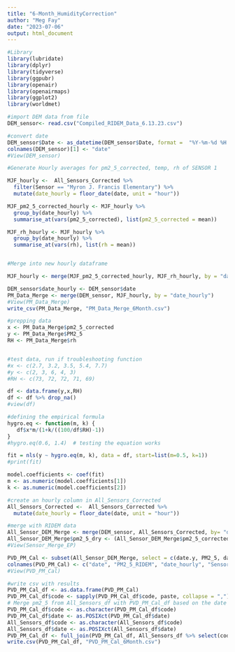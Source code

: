 ```yaml
---
title: "6-Month_HumidityCorrection"
author: "Meg Fay"
date: "2023-07-06"
output: html_document
---
```

```r
#Library
library(lubridate)  
library(dplyr)
library(tidyverse)
library(ggpubr)
library(openair)
library(openairmaps)
library(ggplot2)
library(worldmet)
```

```r
#import DEM data from file
DEM_sensor<- read.csv("Compiled_RIDEM_Data_6.13.23.csv")

#convert date
DEM_sensor$Date <- as_datetime(DEM_sensor$Date, format =  "%Y-%m-%d %H:%M:%S")
colnames(DEM_sensor)[1] <- "date"
#View(DEM_sensor)
```

```r
#Generate Hourly averages for pm2_5_corrected, temp, rh of SENSOR 1

MJF_hourly <-  All_Sensors_Corrected %>%
  filter(Sensor == "Myron J. Francis Elementary") %>%
  mutate(date_hourly = floor_date(date, unit = "hour"))

MJF_pm2_5_corrected_hourly <- MJF_hourly %>%
  group_by(date_hourly) %>%
  summarise_at(vars(pm2_5_corrected), list(pm2_5_corrected = mean))

MJF_rh_hourly <- MJF_hourly %>%
  group_by(date_hourly) %>%
  summarise_at(vars(rh), list(rh = mean))


#Merge into new hourly dataframe

MJF_hourly <- merge(MJF_pm2_5_corrected_hourly, MJF_rh_hourly, by = "date_hourly")

```

```r
DEM_sensor$date_hourly <- DEM_sensor$date
PM_Data_Merge <- merge(DEM_sensor, MJF_hourly, by = "date_hourly")
#View(PM_Data_Merge)
write_csv(PM_Data_Merge, "PM_Data_Merge_6Month.csv")
```

```r

#prepping data
x <- PM_Data_Merge$pm2_5_corrected
y <- PM_Data_Merge$PM2_5
RH <- PM_Data_Merge$rh 


#test data, run if troubleshooting function
#x <- c(2.7, 3.2, 3.5, 5.4, 7.7)
#y <- c(2, 3, 6, 4, 3)
#RH <- c(73, 72, 72, 71, 69)

df <- data.frame(y,x,RH)
df <- df %>% drop_na()
#view(df)

#defining the empirical formula
hygro.eq <- function(m, k) {
   df$x*m/(1+k/((100/df$RH)-1))
}
#hygro.eq(0.6, 1.4)  # testing the equation works

fit = nls(y ~ hygro.eq(m, k), data = df, start=list(m=0.5, k=1))
#print(fit)

model.coefficients <- coef(fit)
m <- as.numeric(model.coefficients[1])
k <- as.numeric(model.coefficients[2])
```

```r

#create an hourly column in All_Sensors_Corrected
All_Sensors_Corrected <-  All_Sensors_Corrected %>%
  mutate(date_hourly = floor_date(date, unit = "hour"))

#merge with RIDEM data
All_Sensor_DEM_Merge <- merge(DEM_sensor, All_Sensors_Corrected, by= "date_hourly")
All_Sensor_DEM_Merge$pm2_5_dry <- (All_Sensor_DEM_Merge$pm2_5_corrected)*(m/(1+k/((100/All_Sensor_DEM_Merge$rh)-1)))
#View(Sensor_Merge_EP)

PVD_PM_Cal <- subset(All_Sensor_DEM_Merge, select = c(date.y, PM2_5, date_hourly, Sensor, code, rh, pm2_5_corrected, lat, lon, pm2_5_dry))
colnames(PVD_PM_Cal) <- c("date", "PM2_5_RIDEM", "date_hourly", "Sensor", "code", "rh", "pm2_5_corrected", "lat", "lon", "pm2_5_dry")
#View(PVD_PM_Cal)

#write csv with results
PVD_PM_Cal_df <- as.data.frame(PVD_PM_Cal)
PVD_PM_Cal_df$code <- sapply(PVD_PM_Cal_df$code, paste, collapse = ",")
# Merge pm2_5 from All_Sensors_df with PVD_PM_Cal_df based on the date column
PVD_PM_Cal_df$code <- as.character(PVD_PM_Cal_df$code)
PVD_PM_Cal_df$date <- as.POSIXct(PVD_PM_Cal_df$date)
All_Sensors_df$code <- as.character(All_Sensors_df$code)
All_Sensors_df$date <- as.POSIXct(All_Sensors_df$date)
PVD_PM_Cal_df <- full_join(PVD_PM_Cal_df, All_Sensors_df %>% select(code, date, pm2_5), by = c("code", "date"))
write.csv(PVD_PM_Cal_df, "PVD_PM_Cal_6Month.csv")
```
